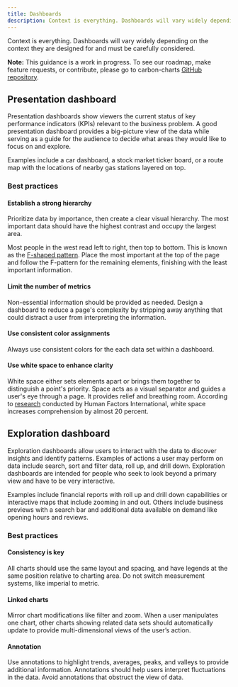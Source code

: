 ```yaml
---
title: Dashboards
description: Context is everything. Dashboards will vary widely depending on the context they are designed for and must be carefully considered.
---
```


<PageDescription>

Context is everything. Dashboards will vary widely depending on the context they are designed for and must be carefully considered.

</PageDescription>

<InlineNotification>

**Note:** This guidance is a work in progress. To see our roadmap, make feature requests, or contribute, please go to carbon-charts [GitHub repository](https://github.com/carbon-design-system/carbon-charts).

</InlineNotification>

## Presentation dashboard

Presentation dashboards show viewers the current status of key performance indicators (KPIs) relevant to the business problem. A good presentation dashboard provides a big-picture view of the data while serving as a guide for the audience to decide what areas they would like to focus on and explore.

Examples include a car dashboard, a stock market ticker board, or a route map with the locations of nearby gas stations layered on top.

### Best practices

#### Establish a strong hierarchy

Prioritize data by importance, then create a clear visual hierarchy. The most important data should have the highest contrast and occupy the largest area.

Most people in the west read left to right, then top to bottom. This is known as the [F-shaped pattern](https://www.nngroup.com/articles/f-shaped-pattern-reading-web-content/). Place the most important at the top of the page and follow the F-pattern for the remaining elements, finishing with the least important information.

#### Limit the number of metrics

Non-essential information should be provided as needed. Design a dashboard to reduce a page's complexity by stripping away anything that could distract a user from interpreting the information.

#### Use consistent color assignments

Always use consistent colors for the each data set within a dashboard.

#### Use white space to enhance clarity

White space either sets elements apart or brings them together to distinguish a point's priority. Space acts as a visual separator and guides a user's eye through a page. It provides relief and breathing room. According to [research](http://www.humanfactors.com/newsletters/yeah_but_can_you_give_me_a_reference.asp) conducted by Human Factors International, white space increases comprehension by almost 20 percent.

## Exploration dashboard

Exploration dashboards allow users to interact with the data to discover insights and identify patterns. Examples of actions a user may perform on data include search, sort and filter data, roll up, and drill down. Exploration dashboards are intended for people who seek to look beyond a primary view and have to be very interactive.

Examples include financial reports with roll up and drill down capabilities or interactive maps that include zooming in and out. Others include business previews with a search bar and additional data available on demand like opening hours and reviews.

### Best practices

#### Consistency is key

All charts should use the same layout and spacing, and have legends at the same position relative to charting area. Do not switch measurement systems, like imperial to metric.

#### Linked charts

Mirror chart modifications like filter and zoom. When a user manipulates one chart, other charts showing related data sets should automatically update to provide multi-dimensional views of the user’s action.

#### Annotation

Use annotations to highlight trends, averages, peaks, and valleys to provide additional information. Annotations should help users interpret fluctuations in the data. Avoid annotations that obstruct the view of data.
